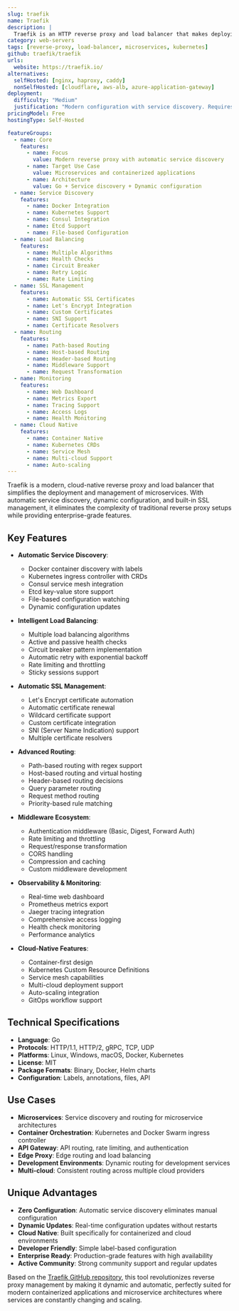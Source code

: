 ```yaml
---
slug: traefik
name: Traefik
description: |
  Traefik is an HTTP reverse proxy and load balancer that makes deploying microservices easy. It automatically discovers services, provides automatic SSL certificates, and offers a modern approach to traffic routing with support for multiple backends and orchestrators.
category: web-servers
tags: [reverse-proxy, load-balancer, microservices, kubernetes]
github: traefik/traefik
urls:
  website: https://traefik.io/
alternatives:
  selfHosted: [nginx, haproxy, caddy]
  nonSelfHosted: [cloudflare, aws-alb, azure-application-gateway]
deployment:
  difficulty: "Medium"
  justification: "Modern configuration with service discovery. Requires understanding of labels/annotations and routing concepts."
pricingModel: Free
hostingType: Self-Hosted

featureGroups:
  - name: Core
    features:
      - name: Focus
        value: Modern reverse proxy with automatic service discovery
      - name: Target Use Case
        value: Microservices and containerized applications
      - name: Architecture
        value: Go + Service discovery + Dynamic configuration
  - name: Service Discovery
    features:
      - name: Docker Integration
      - name: Kubernetes Support
      - name: Consul Integration
      - name: Etcd Support
      - name: File-based Configuration
  - name: Load Balancing
    features:
      - name: Multiple Algorithms
      - name: Health Checks
      - name: Circuit Breaker
      - name: Retry Logic
      - name: Rate Limiting
  - name: SSL Management
    features:
      - name: Automatic SSL Certificates
      - name: Let's Encrypt Integration
      - name: Custom Certificates
      - name: SNI Support
      - name: Certificate Resolvers
  - name: Routing
    features:
      - name: Path-based Routing
      - name: Host-based Routing
      - name: Header-based Routing
      - name: Middleware Support
      - name: Request Transformation
  - name: Monitoring
    features:
      - name: Web Dashboard
      - name: Metrics Export
      - name: Tracing Support
      - name: Access Logs
      - name: Health Monitoring
  - name: Cloud Native
    features:
      - name: Container Native
      - name: Kubernetes CRDs
      - name: Service Mesh
      - name: Multi-cloud Support
      - name: Auto-scaling
---
```


Traefik is a modern, cloud-native reverse proxy and load balancer that simplifies the deployment and management of microservices. With automatic service discovery, dynamic configuration, and built-in SSL management, it eliminates the complexity of traditional reverse proxy setups while providing enterprise-grade features.

## Key Features

- **Automatic Service Discovery**:

  - Docker container discovery with labels
  - Kubernetes ingress controller with CRDs
  - Consul service mesh integration
  - Etcd key-value store support
  - File-based configuration watching
  - Dynamic configuration updates

- **Intelligent Load Balancing**:

  - Multiple load balancing algorithms
  - Active and passive health checks
  - Circuit breaker pattern implementation
  - Automatic retry with exponential backoff
  - Rate limiting and throttling
  - Sticky sessions support

- **Automatic SSL Management**:

  - Let's Encrypt certificate automation
  - Automatic certificate renewal
  - Wildcard certificate support
  - Custom certificate integration
  - SNI (Server Name Indication) support
  - Multiple certificate resolvers

- **Advanced Routing**:

  - Path-based routing with regex support
  - Host-based routing and virtual hosting
  - Header-based routing decisions
  - Query parameter routing
  - Request method routing
  - Priority-based rule matching

- **Middleware Ecosystem**:

  - Authentication middleware (Basic, Digest, Forward Auth)
  - Rate limiting and throttling
  - Request/response transformation
  - CORS handling
  - Compression and caching
  - Custom middleware development

- **Observability & Monitoring**:

  - Real-time web dashboard
  - Prometheus metrics export
  - Jaeger tracing integration
  - Comprehensive access logging
  - Health check monitoring
  - Performance analytics

- **Cloud-Native Features**:
  - Container-first design
  - Kubernetes Custom Resource Definitions
  - Service mesh capabilities
  - Multi-cloud deployment support
  - Auto-scaling integration
  - GitOps workflow support

## Technical Specifications

- **Language**: Go
- **Protocols**: HTTP/1.1, HTTP/2, gRPC, TCP, UDP
- **Platforms**: Linux, Windows, macOS, Docker, Kubernetes
- **License**: MIT
- **Package Formats**: Binary, Docker, Helm charts
- **Configuration**: Labels, annotations, files, API

## Use Cases

- **Microservices**: Service discovery and routing for microservice architectures
- **Container Orchestration**: Kubernetes and Docker Swarm ingress controller
- **API Gateway**: API routing, rate limiting, and authentication
- **Edge Proxy**: Edge routing and load balancing
- **Development Environments**: Dynamic routing for development services
- **Multi-cloud**: Consistent routing across multiple cloud providers

## Unique Advantages

- **Zero Configuration**: Automatic service discovery eliminates manual configuration
- **Dynamic Updates**: Real-time configuration updates without restarts
- **Cloud Native**: Built specifically for containerized and cloud environments
- **Developer Friendly**: Simple label-based configuration
- **Enterprise Ready**: Production-grade features with high availability
- **Active Community**: Strong community support and regular updates

Based on the [Traefik GitHub repository](https://github.com/traefik/traefik), this tool revolutionizes reverse proxy management by making it dynamic and automatic, perfectly suited for modern containerized applications and microservice architectures where services are constantly changing and scaling.
